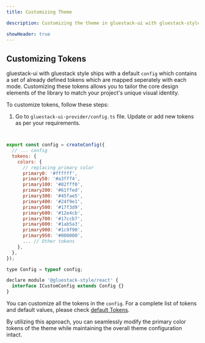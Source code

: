 ```yaml
---
title: Customizing Theme 

description: Customizing the theme in gluestack-ui with gluestack-style involves defining a theme configuration and applying it using GluestackUIProvider, enabling you to style your application's visual elements according to your design preferences.

showHeader: true
---
```



<Meta title="with-gluestack-style/guides/Theme Configuration/Customizing Theme" />


## Customizing Tokens


gluestack-ui with gluestack style ships with a default `config` which contains a set of already defined tokens which are mapped seperately with each mode.
Customizing these tokens allows you to tailor the core design elements of the library to match your project's unique visual identity. 

To customize tokens, follow these steps:

1. Go to `gluestack-ui-provider/config.ts` file. Update or add new tokens as per your requirements.

<CollapsibleCode>

```jsx


export const config = createConfig({
  // ... config
  tokens: {
    colors: {
      // replacing primary color
      primary0: '#ffffff',
      primary50: '#a3fff4',
      primary100: '#82fff0',
      primary200: '#61ffed',
      primary300: '#45fae5',
      primary400: '#24f9e1',
      primary500: '#17f3d9',
      primary600: '#12e4cb',
      primary700: '#17ccb7',
      primary800: '#1ab5a3',
      primary900: '#1c9f90',
      primary950: '#000000',
      ... // Other tokens
    },
  },
});

type Config = typeof config;

declare module '@gluestack-style/react' {
  interface ICustomConfig extends Config {}
}

```
</CollapsibleCode>

You can customize all the tokens in the `config`. For a complete list of tokens and default values, please check [default Tokens](https://gluestack.io/ui/gluestack-style/docs/theme-configuration/default-tokens).

By utilizing this approach, you can seamlessly modify the primary color tokens of the theme while maintaining the overall theme configuration intact.